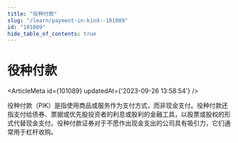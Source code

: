 ```yaml
---
title: "役种付款"
slug: "/learn/payment-in-kind--101089"
id: "101089"
hide_table_of_contents: true
---
```



# 役种付款

<ArticleMeta id={101089} updatedAt={'2023-09-26 13:58:54'} />
<div className='border-solid border-b border-t-0 my-4 border-[var(--ifm-color-gray-300)]' />

役种付款（PIK）是指使用商品或服务作为支付方式，而非现金支付。役种付款还指支付给债券、票据或优先股投资者的利息或股利的金融工具，以股票或股权的形式代替现金支付。役种付款证券对于不愿作出现金支出的公司具有吸引力，它们通常用于杠杆收购。
